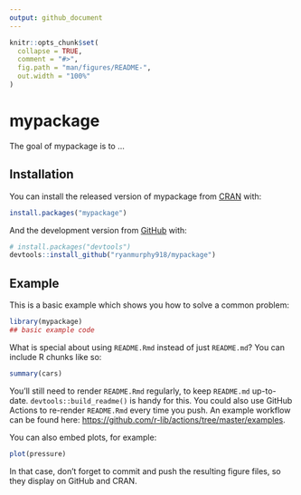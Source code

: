 ```yaml
---
output: github_document
---
```


<!-- README.md is generated from README.Rmd. Please edit that file -->

```r
knitr::opts_chunk$set(
  collapse = TRUE,
  comment = "#>",
  fig.path = "man/figures/README-",
  out.width = "100%"
)
```

# mypackage

<!-- badges: start -->
<!-- badges: end -->

The goal of mypackage is to ...

## Installation

You can install the released version of mypackage from [CRAN](https://CRAN.R-project.org) with:

``` r
install.packages("mypackage")
```

And the development version from [GitHub](https://github.com/) with:

``` r
# install.packages("devtools")
devtools::install_github("ryanmurphy918/mypackage")
```
## Example

This is a basic example which shows you how to solve a common problem:

```r
library(mypackage)
## basic example code
```

What is special about using `README.Rmd` instead of just `README.md`? You can include R chunks like so:

```r
summary(cars)
```

You'll still need to render `README.Rmd` regularly, to keep `README.md` up-to-date. `devtools::build_readme()` is handy for this. You could also use GitHub Actions to re-render `README.Rmd` every time you push. An example workflow can be found here: <https://github.com/r-lib/actions/tree/master/examples>.

You can also embed plots, for example:

```r
plot(pressure)
```

In that case, don't forget to commit and push the resulting figure files, so they display on GitHub and CRAN.
